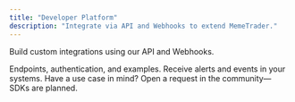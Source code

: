```yaml
---
title: "Developer Platform"
description: "Integrate via API and Webhooks to extend MemeTrader."
---
```


Build custom integrations using our API and Webhooks.

<CardGroup cols={2}>
  <Card title="API Reference" icon="terminal" href="/api-reference/introduction">
    Endpoints, authentication, and examples.
  </Card>
  <Card title="Webhooks" icon="webhook" href="/api-reference/endpoint/webhook">
    Receive alerts and events in your systems.
  </Card>
</CardGroup>

<Info>
Have a use case in mind? Open a request in the community—SDKs are planned.
</Info>



